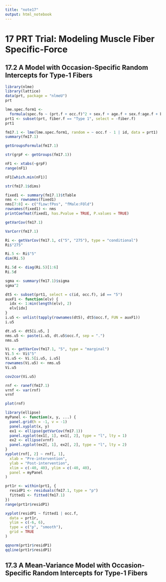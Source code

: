 ```yaml
---
title: "note17"
output: html_notebook
---
```


# 17 PRT Trial: Modeling Muscle Fiber Specific-Force

## 17.2 A Model with Occasion-Specific Random Intercepts for Type-1 Fibers

```r
library(nlme)
library(lattice)
data(prt, package = "nlmeU")
prt
```

```r
lme.spec.form1 <-
  formula(spec.fo ~ (prt.f + occ.f)^2 + sex.f + age.f + sex.f:age.f + bmi)
prt1 <- subset(prt, fiber.f == "Type 1", select = -fiber.f)
prt1
```

```r
fm17.1 <- lme(lme.spec.form1, random = ~ occ.f - 1 | id, data = prt1)
summary(fm17.1)
```

```r
getGroupsFormula(fm17.1)
```

```r
str(grpF <- getGroups(fm17.1))
```

```r
nF1 <- xtabs(~grpF)
range(nF1)
```

```r
nF1[which.min(nF1)]
```

```r
str(fm17.1$dims)
```

```r
fixed1 <- summary(fm17.1)$tTable
nms <- rownames(fixed1)
nms[7:8] <- c("fLow:fPos", "fMale:FOld")
rownames(fixed1) <- nms
printCoefmat(fixed1, has.Pvalue = TRUE, P.values = TRUE)
```

```r
getVarCov(fm17.1)
```

```r
VarCorr(fm17.1)
```

```r
Ri <- getVarCov(fm17.1, c("5", "275"), type = "conditional")
Ri$"275"
```

```r
Ri.5 <- Ri$"5"
dim(Ri.5)
```

```r
Ri.5d <- diag(Ri.5)[1:6]
Ri.5d
```

```r
sgma <- summary(fm17.1)$sigma
sgma^2
```

```r
dt5 <- subset(prt1, select = c(id, occ.f), id == "5")
auxF1 <- function(elv) {
  idx <- 1:min(length(elv), 2)
  elv[idx]
}
i.u5 <- unlist(tapply(rownames(dt5), dt5$occ.f, FUN = auxF1))
i.u5
```

```r
dt.u5 <- dt5[i.u5, ]
nms.u5 <- paste(i.u5, dt.u5$occ.f, sep = ".")
nms.u5
```

```r
Vi <- getVarCov(fm17.1, "5", type = "marginal")
Vi.5 <- Vi$"5"
Vi.u5 <- Vi.5[i.u5, i.u5]
rownames(Vi.u5) <- nms.u5
Vi.u5
```

```r
cov2cor(Vi.u5)
```

```r
rnf <- ranef(fm17.1)
vrnf <- var(rnf)
vrnf
```

```r
plot(rnf)
```

```r
library(ellipse)
myPanel <- function(x, y, ...) {
  panel.grid(h = -1, v = -1)
  panel.xyplot(x, y)
  ex1 <- ellipse(getVarCov(fm17.1))
  panel.xyplot(ex1[, 1], ex1[, 2], type = "l", lty = 1)
  ex2 <- ellipse(vrnf)
  panel.xyplot(ex2[, 1], ex2[, 2], type = "l", lty = 2)
}
xyplot(rnf[, 2] ~ rnf[, 1],
  xlab = "Pre-intervention",
  ylab = "Post-intervention",
  xlim = c(-40, 40), ylim = c(-40, 40),
  panel = myPanel
)
```

```r
prt1r <- within(prt1, {
  residP1 <- residuals(fm17.1, type = "p")
  fitted1 <- fitted(fm17.1)
})
range(prt1r$residP1)
```

```r
xyplot(residP1 ~ fitted1 | occ.f,
  data = prt1r,
  ylim = c(-6, 6),
  type = c("p", "smooth"),
  grid = TRUE
)
```

```r
qqnorm(prt1r$residP1)
qqline(prt1r$residP1)
```

## 17.3 A Mean-Variance Model with Occasion-Specific Random Intercepts for Type-1 Fibers
